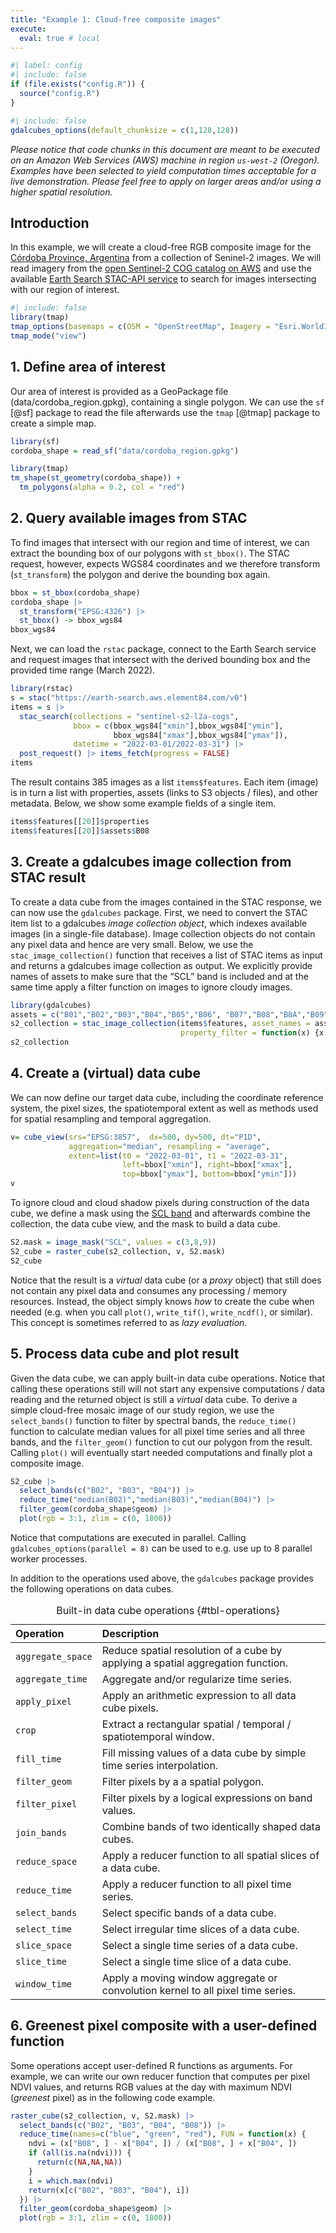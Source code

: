 ```yaml
---
title: "Example 1: Cloud-free composite images"
execute: 
  eval: true # local
---
```


```r
#| label: config
#| include: false
if (file.exists("config.R")) {
  source("config.R")
}
```

```r
#| include: false
gdalcubes_options(default_chunksize = c(1,128,128))
```

*Please notice that code chunks in this document are meant to be executed on an Amazon Web Services (AWS) machine in region `us-west-2` (Oregon). Examples have been selected to yield computation times acceptable for a live demonstration. Please feel free to apply on larger areas and/or using a higher spatial resolution.*

## Introduction

In this example, we will create a cloud-free RGB composite image for the [Córdoba Province, Argentina](https://en.wikipedia.org/wiki/C%C3%B3rdoba_Province,_Argentina) from a collection of Seninel-2 images.
We will read imagery from the [open Sentinel-2 COG catalog on AWS](https://registry.opendata.aws/sentinel-2-l2a-cogs/) and use the available
[Earth Search STAC-API service](https://earth-search.aws.element84.com/v0) to search for images intersecting with our region of interest. 


```r
#| include: false
library(tmap)
tmap_options(basemaps = c(OSM = "OpenStreetMap", Imagery = "Esri.WorldImagery")) # TODO: put in config
tmap_mode("view")
```


## 1. Define area of interest 

Our area of interest is provided as a GeoPackage file (data/cordoba_region.gpkg), containing a single polygon. 
We can use the `sf` [@sf] package to read the file afterwards use the `tmap` [@tmap] package to create a simple map.

```r
library(sf)
cordoba_shape = read_sf("data/cordoba_region.gpkg")

library(tmap)
tm_shape(st_geometry(cordoba_shape)) +  
  tm_polygons(alpha = 0.2, col = "red")
```



## 2. Query available images from STAC

To find images that intersect with our region and time of interest, we can extract the bounding box of our 
polygons with `st_bbox()`. The STAC request, however, expects WGS84 coordinates and we therefore transform (`st_transform`) the polygon and derive the bounding box again. 


```r
bbox = st_bbox(cordoba_shape) 
cordoba_shape |>
  st_transform("EPSG:4326") |>
  st_bbox() -> bbox_wgs84
bbox_wgs84
```

Next, we can load the `rstac` package, connect to the Earth Search service and request images that intersect with
the derived bounding box and the provided time range (March 2022).

```r
library(rstac)
s = stac("https://earth-search.aws.element84.com/v0")
items = s |>
  stac_search(collections = "sentinel-s2-l2a-cogs",
              bbox = c(bbox_wgs84["xmin"],bbox_wgs84["ymin"],
                       bbox_wgs84["xmax"],bbox_wgs84["ymax"]), 
              datetime = "2022-03-01/2022-03-31") |>
  post_request() |> items_fetch(progress = FALSE)
items
```

The result contains 385 images as a list `items$features`. Each item (image) is in turn a list with properties, 
assets (links to S3 objects / files), and other metadata. Below, we show some example fields of a single item.

```r
items$features[[20]]$properties
items$features[[20]]$assets$B08
```


## 3. Create a gdalcubes image collection from STAC result

To create a data cube from the images contained in the STAC response, we can now use the `gdalcubes` package.
First, we need to convert the STAC item list to a gdalcubes _image collection object_, which indexes available images (in a single-file database). Image collection objects do not contain any pixel data and hence are very small. Below, we use the `stac_image_collection()` function that receives a list of STAC items as input and returns a gdalcubes image collection as output. We explicitly provide names of assets to make sure that the "SCL" band is included and at the same time apply a filter function on images to ignore cloudy images.


```r
library(gdalcubes)
assets = c("B01","B02","B03","B04","B05","B06", "B07","B08","B8A","B09","B11","SCL")
s2_collection = stac_image_collection(items$features, asset_names = assets, 
                                      property_filter = function(x) {x[["eo:cloud_cover"]] < 20})
s2_collection
```



## 4. Create a (virtual) data cube

We can now define our target data cube, including the coordinate reference system, the pixel sizes, the spatiotemporal extent as well as methods used for spatial resampling and temporal aggregation. 


```r
v= cube_view(srs="EPSG:3857",  dx=500, dy=500, dt="P1D", 
             aggregation="median", resampling = "average",
             extent=list(t0 = "2022-03-01", t1 = "2022-03-31",
                         left=bbox["xmin"], right=bbox["xmax"],
                         top=bbox["ymax"], bottom=bbox["ymin"]))
v
```

To ignore cloud and cloud shadow pixels during construction of the data cube, we define a mask using the [SCL band](https://sentinels.copernicus.eu/web/sentinel/technical-guides/sentinel-2-msi/level-2a/algorithm) and afterwards combine the collection, the data cube view, and the mask to build a data cube.  

```r
S2.mask = image_mask("SCL", values = c(3,8,9))
S2_cube = raster_cube(s2_collection, v, S2.mask)
S2_cube
```

Notice that the result is a _virtual_ data cube (or a _proxy_ object) that still does not contain any pixel data and consumes any processing / memory resources. Instead, the object simply knows _how_ to create the cube when needed (e.g. when you call `plot()`, `write_tif()`, `write_ncdf()`, or similar). This concept is sometimes referred to as _lazy evaluation_.


## 5. Process data cube and plot result

Given the data cube, we can apply built-in data cube operations. Notice that calling these operations still will
not start any expensive computations / data reading and the returned object is still a _virtual_ data cube. 
To derive a simple cloud-free mosaic image of our study region, we use the `select_bands()` function to filter by spectral bands, the `reduce_time()` function to calculate median values for all pixel time series and all three bands, and the `filter_geom()` function to cut our polygon from the result. 
Calling `plot()` will eventually start needed computations and finally plot a composite image. 


```r
S2_cube |>
  select_bands(c("B02", "B03", "B04")) |>
  reduce_time("median(B02)","median(B03)","median(B04)") |>
  filter_geom(cordoba_shape$geom) |>
  plot(rgb = 3:1, zlim = c(0, 1800))
```

Notice that computations are executed in parallel. Calling `gdalcubes_options(parallel = 8)` can be used to e.g. use up to 8 parallel worker processes.


In addition to the operations used above, the `gdalcubes` package provides the following operations on data cubes.


| Operation           | Description                                                                        | 
|:--------------------|:-----------------------------------------------------------------------------------|    
|`aggregate_space`    | Reduce spatial resolution of a cube by applying a spatial aggregation function. |
|`aggregate_time`     | Aggregate and/or regularize time series. |
|`apply_pixel`        | Apply an arithmetic expression to all data cube pixels.    |
|`crop`               | Extract a rectangular spatial / temporal / spatiotemporal window. |
|`fill_time`          | Fill missing values of a data cube by simple time series interpolation. |
|`filter_geom`        | Filter pixels by a a spatial polygon. |
|`filter_pixel`       | Filter pixels by a logical expressions on band values. |
|`join_bands`         | Combine bands of two identically shaped data cubes. |
|`reduce_space`       | Apply a reducer function to all spatial slices of a data cube.  |
|`reduce_time`        | Apply a reducer function to all pixel time series. |
|`select_bands`       | Select specific bands of a data cube.  |
|`select_time`        | Select irregular time slices of a data cube. |
|`slice_space`        | Select a single time series of a data cube. |
|`slice_time`         | Select a single time slice of a data cube. |
|`window_time`        | Apply a moving window aggregate or convolution kernel to all pixel time series. |

: Built-in data cube operations {#tbl-operations}




## 6. Greenest pixel composite with a user-defined function  

Some operations accept user-defined R functions as arguments. For example, we can write
our own reducer function that computes per pixel NDVI values, and returns RGB values at the day
with maximum NDVI (_greenest_ pixel) as in the following code example.

```r
raster_cube(s2_collection, v, S2.mask) |>
  select_bands(c("B02", "B03", "B04", "B08")) |>
  reduce_time(names=c("blue", "green", "red"), FUN = function(x) {
    ndvi = (x["B08", ] - x["B04", ]) / (x["B08", ] + x["B04", ])
    if (all(is.na(ndvi))) {
      return(c(NA,NA,NA))
    }
    i = which.max(ndvi)
    return(x[c("B02", "B03", "B04"), i])
  }) |>
  filter_geom(cordoba_shape$geom) |>
  plot(rgb = 3:1, zlim = c(0, 1800))
```

